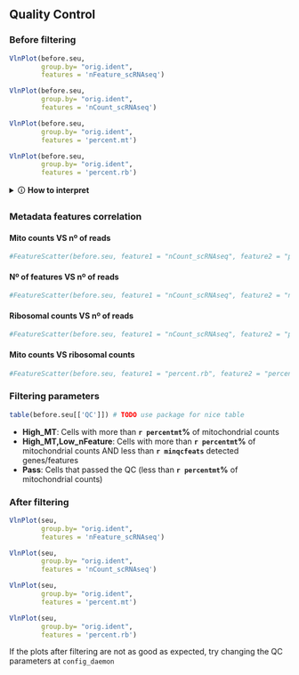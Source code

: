 ## Quality Control

<!-- Sergio Alías, 20230616 -->
<!-- Last modified 20230703 -->

### Before filtering

<div class="superbigimage">
```r

VlnPlot(before.seu,
        group.by= "orig.ident",
        features = 'nFeature_scRNAseq')
```
</div>
<div class="superbigimage">
```r
VlnPlot(before.seu,
        group.by= "orig.ident",
        features = 'nCount_scRNAseq')
```
</div>
<div class="superbigimage">
```r
VlnPlot(before.seu,
        group.by= "orig.ident",
        features = 'percent.mt')
```
</div>
<div class="superbigimage">
```r
VlnPlot(before.seu,
        group.by= "orig.ident",
        features = 'percent.rb')
```
</div>

<details>
<summary>🛈 **How to interpret**</summary>
<br>

- **nFeature_scRNAseq**: number of expressed (detected) genes/features per cell
- **nCount_scRNAseq**: number of reads per cell
- **percent.mt**: percentage of mitochondrial counts per cell
- **percent.rb**: percentage of ribosomal counts per cell

Some notes on when we should filter cells:

- **Features**: Features are genes, we count the number of unique genes detected in each cell. Low-quality cells or empty droplets will often have very few genes.<sup>1</sup>
- **Counts**: Counts are the total number of molecules detected within a cell. This should correlate strongly with the number of features. Cell doublets or multiplets may exhibit an aberrantly high gene count.<sup>1</sup>
- **Mitochondrial counts**: The percentage of reads that map to the mitochondrial genome. Low-quality / dying cells often exhibit extensive mitochondrial contamination.<sup>1</sup>


*References:*

1. Ilicic, Tomislav, Jong Kyoung Kim, Aleksandra A Kolodziejczyk, Frederik Otzen Bagger, Davis James McCarthy, John C Marioni, and Sarah A Teichmann. 2016. “Classification of Low Quality Cells from Single-Cell Rna-Seq Data.” *Genome Biology* 17 (1): 1–15.

</details>

### Metadata features correlation


#### Mito counts VS nº of reads

```r

#FeatureScatter(before.seu, feature1 = "nCount_scRNAseq", feature2 = "percent.mt")
```

#### Nº of features VS nº of reads

```r

#FeatureScatter(before.seu, feature1 = "nCount_scRNAseq", feature2 = "nFeature_scRNAseq")
```

#### Ribosomal counts VS nº of reads

```r

#FeatureScatter(before.seu, feature1 = "nCount_scRNAseq", feature2 = "percent.rb")
```

#### Mito counts VS ribosomal counts

```r

#FeatureScatter(before.seu, feature1 = "percent.rb", feature2 = "percent.mt")
```


### Filtering parameters

```r

table(before.seu[['QC']]) # TODO use package for nice table

```

- **High_MT**: Cells with more than **`r percentmt`%** of mitochondrial counts
- **High_MT,Low_nFeature**: Cells with more than **`r percentmt`%** of mitochondrial counts AND less than **`r minqcfeats`** detected genes/features
- **Pass**: Cells that passed the QC (less than **`r percentmt`%** of mitochondrial counts)

### After filtering

<div class="superbigimage">
```r

VlnPlot(seu,
        group.by= "orig.ident",
        features = 'nFeature_scRNAseq')
```
</div>
<div class="superbigimage">
```r
VlnPlot(seu,
        group.by= "orig.ident",
        features = 'nCount_scRNAseq')
```
</div>
<div class="superbigimage">
```r
VlnPlot(seu,
        group.by= "orig.ident",
        features = 'percent.mt')
```
</div>
<div class="superbigimage">
```r
VlnPlot(seu,
        group.by= "orig.ident",
        features = 'percent.rb')
```
</div>

If the plots after filtering are not as good as expected, try changing the QC parameters at `config_daemon`